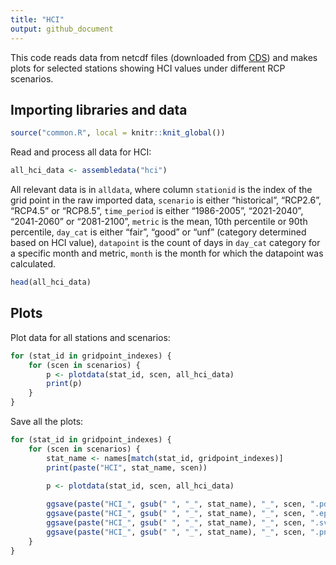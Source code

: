 ```yaml
---
title: "HCI"
output: github_document
---
```


This code reads data from netcdf files (downloaded from [CDS](https://cds.climate.copernicus.eu/cdsapp#!/dataset/sis-tourism-climate-suitability-indicators?tab=overview)) and makes plots for selected stations showing HCI values
under different RCP scenarios.

## Importing libraries and data

```r
source("common.R", local = knitr::knit_global())
```

Read and process all data for HCI:

```r
all_hci_data <- assembledata("hci")
```

All relevant data is in `alldata`, where column `stationid` is the index of 
the grid point in the raw imported data, `scenario` is either "historical", 
"RCP2.6", "RCP4.5" or "RCP8.5", `time_period` is either "1986-2005", "2021-2040", 
"2041-2060" or "2081-2100", `metric` is the mean, 10th percentile or 90th 
percentile, `day_cat` is either "fair", "good" or "unf" (category determined based on HCI value), `datapoint` is the count of days in `day_cat` category for a specific month and metric, 
`month` is the month for which the datapoint was calculated.

```r
head(all_hci_data)
```

## Plots

Plot data for all stations and scenarios:

```r
for (stat_id in gridpoint_indexes) {
    for (scen in scenarios) {
        p <- plotdata(stat_id, scen, all_hci_data)
        print(p)
    }
}
```

Save all the plots:

```r
for (stat_id in gridpoint_indexes) {
    for (scen in scenarios) {
        stat_name <- names[match(stat_id, gridpoint_indexes)]
        print(paste("HCI", stat_name, scen))

        p <- plotdata(stat_id, scen, all_hci_data)
        
        ggsave(paste("HCI_", gsub(" ", "_", stat_name), "_", scen, ".pdf", sep=""), p, width=8, height=4, units="in", path="../output/pdf/HCI", device=cairo_pdf)
        ggsave(paste("HCI_", gsub(" ", "_", stat_name), "_", scen, ".eps", sep=""), p, width=8, height=4, units="in", path="../output/eps/HCI", device=cairo_ps)
        ggsave(paste("HCI_", gsub(" ", "_", stat_name), "_", scen, ".svg", sep=""), p, width=8, height=4, units="in", path="../output/svg/HCI")
        ggsave(paste("HCI_", gsub(" ", "_", stat_name), "_", scen, ".png", sep=""), p, width=8, height=4, units="in", path="../output/png/HCI", dpi=500)
    }
}
```